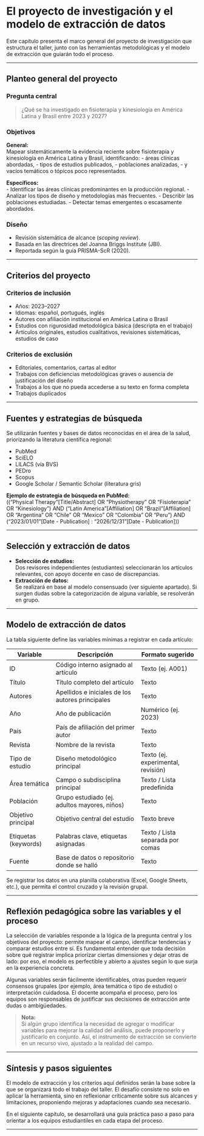 # El proyecto de investigación y el modelo de extracción de datos

Este capítulo presenta el marco general del proyecto de investigación que estructura el taller, junto con las herramientas metodológicas y el modelo de extracción que guiarán todo el proceso.

---

## Planteo general del proyecto

### Pregunta central

> ¿Qué se ha investigado en fisioterapia y kinesiología en América Latina y Brasil entre 2023 y 2027?

### Objetivos

**General:**  
Mapear sistemáticamente la evidencia reciente sobre fisioterapia y kinesiología en América Latina y Brasil, identificando:
- áreas clínicas abordadas,
- tipos de estudios publicados,
- poblaciones analizadas,
- y vacíos temáticos o tópicos poco representados.

**Específicos:**  
- Identificar las áreas clínicas predominantes en la producción regional.
- Analizar los tipos de diseño y metodologías más frecuentes.
- Describir las poblaciones estudiadas.
- Detectar temas emergentes o escasamente abordados.

### Diseño

- Revisión sistemática de alcance (*scoping review*).
- Basada en las directrices del Joanna Briggs Institute (JBI).
- Reportada según la guía PRISMA-ScR (2020).

---

## Criterios del proyecto

### Criterios de inclusión

- Años: 2023–2027
- Idiomas: español, portugués, inglés
- Autores con afiliación institucional en América Latina o Brasil
- Estudios con rigurosidad metodológica básica (descripta en el trabajo)
- Artículos originales, estudios cualitativos, revisiones sistemáticas, estudios de caso

### Criterios de exclusión

- Editoriales, comentarios, cartas al editor
- Trabajos con deficiencias metodológicas graves o ausencia de justificación del diseño
- Trabajos a los que no pueda accederse a su texto en forma completa
- Trabajos duplicados

---

## Fuentes y estrategias de búsqueda

Se utilizarán fuentes y bases de datos reconocidas en el área de la salud, priorizando la literatura científica regional:

- PubMed
- SciELO
- LILACS (vía BVS)
- PEDro
- Scopus
- Google Scholar / Semantic Scholar (literatura gris)

**Ejemplo de estrategia de búsqueda en PubMed:**  
(("Physical Therapy"[Title/Abstract] OR "Physiotherapy" OR "Fisioterapia" OR "Kinesiology") AND ("Latin America"[Affiliation] OR "Brazil"[Affiliation] OR "Argentina" OR "Chile" OR "Mexico" OR "Colombia" OR "Peru") AND ("2023/01/01"[Date - Publication] : "2026/12/31"[Date - Publication]))

---

## Selección y extracción de datos

- **Selección de estudios:**  
  Dos revisores independientes (estudiantes) seleccionarán los artículos relevantes, con apoyo docente en caso de discrepancias.
- **Extracción de datos:**  
  Se realizará en base al modelo consensuado (ver siguiente apartado). Si surgen dudas sobre la categorización de alguna variable, se resolverán en grupo.

---

## Modelo de extracción de datos

La tabla siguiente define las variables mínimas a registrar en cada artículo:

| Variable                  | Descripción                                      | Formato sugerido                  |
|---------------------------|--------------------------------------------------|-----------------------------------|
| ID                        | Código interno asignado al artículo              | Texto (ej. A001)                  |
| Título                    | Título completo del artículo                     | Texto                             |
| Autores                   | Apellidos e iniciales de los autores principales | Texto                             |
| Año                       | Año de publicación                               | Numérico (ej. 2023)               |
| País                      | País de afiliación del primer autor              | Texto                             |
| Revista                   | Nombre de la revista                             | Texto                             |
| Tipo de estudio           | Diseño metodológico principal                    | Texto (ej. experimental, revisión)|
| Área temática             | Campo o subdisciplina principal                  | Texto / Lista predefinida         |
| Población                 | Grupo estudiado (ej. adultos mayores, niños)     | Texto                             |
| Objetivo principal        | Objetivo central del estudio                     | Texto breve                       |
| Etiquetas (keywords)      | Palabras clave, etiquetas asignadas              | Texto / Lista separada por comas  |
| Fuente                    | Base de datos o repositorio donde se halló       | Texto                             |

Se registrar los datos en una planilla colaborativa (Excel, Google Sheets, etc.), que permita el control cruzado y la revisión grupal.

---

## Reflexión pedagógica sobre las variables y el proceso

La selección de variables responde a la lógica de la pregunta central y los objetivos del proyecto: permite mapear el campo, identificar tendencias y comparar estudios entre sí. Es fundamental entender que toda decisión sobre qué registrar implica priorizar ciertas dimensiones y dejar otras de lado: por eso, el modelo es perfectible y abierto a ajustes según lo que surja en la experiencia concreta.

Algunas variables serán fácilmente identificables, otras pueden requerir consensos grupales (por ejemplo, área temática o tipo de estudio) o interpretación cuidadosa. El docente acompaña el proceso, pero los equipos son responsables de justificar sus decisiones de extracción ante dudas o ambigüedades.

> **Nota:**  
> Si algún grupo identifica la necesidad de agregar o modificar variables para mejorar la calidad del análisis, puede proponerlo y justificarlo en conjunto. Así, el instrumento de extracción se convierte en un recurso vivo, ajustado a la realidad del campo.

---

## Síntesis y pasos siguientes

El modelo de extracción y los criterios aquí definidos serán la base sobre la que se organizará todo el trabajo del taller. El desafío consiste no solo en aplicar la herramienta, sino en reflexionar críticamente sobre sus alcances y limitaciones, proponiendo mejoras y adaptaciones cuando sea necesario.

En el siguiente capítulo, se desarrollará una guía práctica paso a paso para orientar a los equipos estudiantiles en cada etapa del proceso.

---

